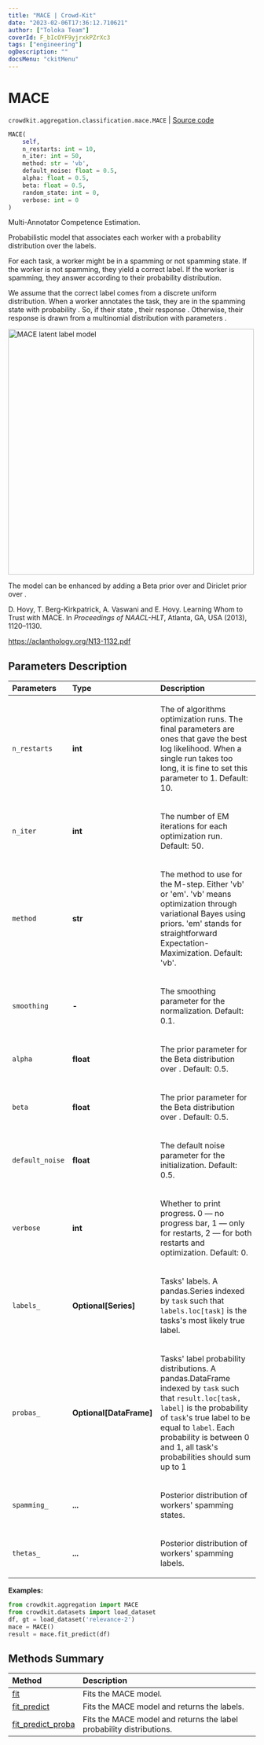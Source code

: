 ```yaml
---
title: "MACE | Crowd-Kit"
date: "2023-02-06T17:36:12.710621"
author: ["Toloka Team"]
coverId: F_bIcOYF9yjrxkPZrXc3
tags: ["engineering"]
ogDescription: ""
docsMenu: "ckitMenu"
---
```


# MACE
`crowdkit.aggregation.classification.mace.MACE` | [Source code](https://github.com/Toloka/crowd-kit/blob/v1.2.0/crowdkit/aggregation/classification/mace.py#L67)

```python
MACE(
    self,
    n_restarts: int = 10,
    n_iter: int = 50,
    method: str = 'vb',
    default_noise: float = 0.5,
    alpha: float = 0.5,
    beta: float = 0.5,
    random_state: int = 0,
    verbose: int = 0
)
```

Multi-Annotator Competence Estimation.

Probabilistic model that associates each worker with a probability distribution over the labels.

For each task, a worker might be in a spamming or not spamming state. If the worker is not
spamming, they yield a correct label. If the worker is spamming, they answer according
to their probability distribution.

We assume that the correct label <Formula withoutContainer={true} content="$T_i$"/> comes from a discrete uniform distribution. When a worker
annotates the task, they are in the spamming state with probability <Formula withoutContainer={true} content="$\operatorname{Bernoulli}(1 - \theta_w)$"/>. So, if their state <Formula withoutContainer={true} content="$s_w = 0$"/>, their response <Formula withoutContainer={true} content="$A_{iw} = T_i$"/>. Otherwise, their response <Formula withoutContainer={true} content="$A_{iw}$"/> is drawn from a multinomial
distribution with parameters <Formula withoutContainer={true} content="$\xi_w$"/>.

<Image withBackground width="500px" imageId="635aa4f8628e000c0dc8c86340001ddf" alt="MACE latent label model" />

The model can be enhanced by adding a Beta prior over <Formula withoutContainer={true} content="$\theta_w$"/> and Diriclet
prior over <Formula withoutContainer={true} content="$\xi_w$"/>.

D. Hovy, T. Berg-Kirkpatrick, A. Vaswani and E. Hovy. Learning Whom to Trust with MACE.
In *Proceedings of NAACL-HLT*, Atlanta, GA, USA (2013), 1120–1130.

<https://aclanthology.org/N13-1132.pdf>

## Parameters Description

| Parameters | Type | Description |
| :----------| :----| :-----------|
`n_restarts`|**int**|<p>The of algorithms optimization runs. The final parameters are ones that gave the best log likelihood. When a single run takes too long, it is fine to set this parameter to 1. Default: 10.</p>
`n_iter`|**int**|<p>The number of EM iterations for each optimization run. Default: 50.</p>
`method`|**str**|<p>The method to use for the M-step. Either &#x27;vb&#x27; or &#x27;em&#x27;. &#x27;vb&#x27; means optimization through variational Bayes using priors. &#x27;em&#x27; stands for straightforward Expectation-Maximization. Default: &#x27;vb&#x27;.</p>
`smoothing`|**-**|<p>The smoothing parameter for the normalization. Default: 0.1.</p>
`alpha`|**float**|<p>The prior parameter for the Beta distribution over <Formula withoutContainer={true} content="$\theta_w$"/>. Default: 0.5.</p>
`beta`|**float**|<p>The prior parameter for the Beta distribution over <Formula withoutContainer={true} content="$\theta_w$"/>. Default: 0.5.</p>
`default_noise`|**float**|<p>The default noise parameter for the initialization. Default: 0.5.</p>
`verbose`|**int**|<p>Whether to print progress. 0 — no progress bar, 1 — only for restarts, 2 — for both restarts and optimization. Default: 0.</p>
`labels_`|**Optional\[Series\]**|<p>Tasks&#x27; labels. A pandas.Series indexed by `task` such that `labels.loc[task]` is the tasks&#x27;s most likely true label.</p>
`probas_`|**Optional\[DataFrame\]**|<p>Tasks&#x27; label probability distributions. A pandas.DataFrame indexed by `task` such that `result.loc[task, label]` is the probability of `task`&#x27;s true label to be equal to `label`. Each probability is between 0 and 1, all task&#x27;s probabilities should sum up to 1</p>
`spamming_`|**...**|<p>Posterior distribution of workers&#x27; spamming states.</p>
`thetas_`|**...**|<p>Posterior distribution of workers&#x27; spamming labels.</p>

**Examples:**

```python
from crowdkit.aggregation import MACE
from crowdkit.datasets import load_dataset
df, gt = load_dataset('relevance-2')
mace = MACE()
result = mace.fit_predict(df)
```
## Methods Summary

| Method | Description |
| :------| :-----------|
[fit](/docs-new/crowd-kit/reference/crowdkit.aggregation.classification.mace.MACE.fit)| Fits the MACE model.
[fit_predict](/docs-new/crowd-kit/reference/crowdkit.aggregation.classification.mace.MACE.fit_predict)| Fits the MACE model and returns the labels.
[fit_predict_proba](/docs-new/crowd-kit/reference/crowdkit.aggregation.classification.mace.MACE.fit_predict_proba)| Fits the MACE model and returns the label probability distributions.
